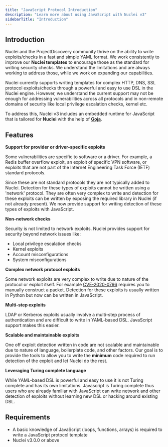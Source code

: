 ```yaml
---
title: "JavaScript Protocol Introduction"
description: "Learn more about using JavaScript with Nuclei v3"
sidebarTitle: "Introduction"
---
```


## Introduction

Nuclei and the ProjectDiscovery community thrive on the ability to write exploits/checks in a fast and simple YAML format. We work consistently to improve our **Nuclei templates** to encourage those as the standard for writing security checks. We understand the limitations and are always working to address those, while we work on expanding our capabilities. 

 Nuclei currently supports writing templates for complex HTTP, DNS, SSL protocol exploits/checks through a powerful and easy to use DSL in the Nuclei engine. However, we understand the current support may not be enough for addressing vulnerabilities across all protocols and in non-remote domains of security like local privilege escalation checks, kernel etc.

To address this, Nuclei v3 includes an embedded runtime for JavaScript that is tailored for **Nuclei** with the help of **[Goja](https://github.com/dop251/goja)**.


## Features

**Support for provider or driver-specific exploits**

Some vulnerabilities are specific to software or a driver. For example, a Redis buffer overflow exploit, an exploit of specific VPN software, or exploits that are not part of the Internet Engineering Task Force (IETF) standard protocols.

Since these are not standard protocols they are not typically added to Nuclei. Detection for these types of exploits cannot be written using a 'network' protocol. 
They are often very complex to write and detection for these exploits can be written by exposing the required library in Nuclei (if not already present). We now provide support for writing detection of these types of exploits with JavaScript.

**Non-network checks**

Security is not limited to network exploits. Nuclei provides support for security beyond network issues like:
 - Local privilege escalation checks
 - Kernel exploits
 - Account misconfigurations
 - System misconfigurations

**Complex network protocol exploits**

Some network exploits are very complex to write due to nature of the protocol or exploit itself. For example [CVE-2020-0796](https://nvd.nist.gov/vuln/detail/cve-2020-0796) requires you to manually construct a packet. 
Detection for these exploits is usually written in Python but now can be written in JavaScript. 

**Multi-step exploits**

LDAP or Kerberos exploits usually involve a multi-step process of authentication and are difficult to write in YAML-based DSL. JavaScript support makes this easier. 

**Scalable and maintainable exploits**

One off exploit detection written in code are not scalable and maintainable due to nature of language, boilerplate code, and other factors. Our goal is to provide the tools to allow you to write the **minimum** code required to run detection of the exploit and let Nuclei do the rest. 


**Leveraging Turing complete language**

While YAML-based DSL is powerful and easy to use it is not Turing complete and has its own limitations. Javascript is Turing complete thus users who are already familiar with JavaScript can write network and other detection of exploits without learning new DSL or hacking around existing DSL.

## Requirements

- A basic knowledge of JavaScript (loops, functions, arrays) is required to write a JavaScript protocol template
- Nuclei v3.0.0 or above